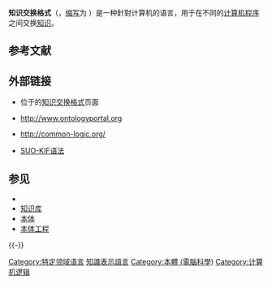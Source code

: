 '''知识交换格式'''（{{lang|en|'''Knowledge Interchange Format'''}}，[[缩写|缩写]]为 '''{{lang|en|KIF}}'''）是一种針對计算机的语言，用于在不同的[[计算机程序|计算机程序]]之间交换[[知识|知识]]。
<!-- 
:''KIF'' is also the [[IATA_code|IATA code]] for [[Kingfisher_Lake_Airport|Kingfisher Lake Airport]].''
 has declarative [[semantics|semantics]] (i.e. the meaning of expressions in the representation can be understood without appeal to an interpreter for manipulating those expressions); it is logically comprehensive (i.e. it provides for the expression of arbitrary sentences in the [[First-order_logic|first-order predicate calculus]]); it provides for the representation of knowledge about the representation of knowledge; it provides for the representation of [[Non-monotonic_logic|nonmonotonic]] reasoning rules; and it provides for the definition of objects, functions, and relations.

It was originally created by [[Michael_Genesereth|Michael Genesereth]] and others participating in the [[DARPA_knowledge_Sharing_Effort|DARPA knowledge Sharing Effort]].  There have been a number of versions of KIF.  

Although the original KIF group intended to submit to a formal [[standardization|standards]] body, that did not occur.  A later version called [[Common_Logic|Common Logic]] has since been developed for submission to [[ISO|ISO]] and has been approved and published. A variant called  SUO-KIF is the language in which the [[Suggested_Upper_Merged_Ontology|Suggested Upper Merged Ontology]] is written.
 -->

== 参考文献 ==
{{Reflist}}

== 外部链接 ==
* {{en}}位于{{Link-en|斯坦福人工智能实验室|Stanford AI Lab}}的[https://web.archive.org/web/20070212094221/http://www.ksl.stanford.edu/knowledge-sharing/kif/ 知识交换格式]页面
* {{en}}http://www.ontologyportal.org {{Wayback|url=http://www.ontologyportal.org/ |date=20141026032202 }} 
* {{en}}http://common-logic.org/ {{Wayback|url=http://common-logic.org/ |date=20081224144228 }}
* {{en}}[https://web.archive.org/web/20080807161114/http://suo.ieee.org/SUO/KIF/suo-kif.html SUO-KIF语法]

== 参见 ==
{{Portal box|计算机科学|语言}}
* {{Link-en|知识查询与操作语言|Knowledge Query and Manipulation Language}}
* [[知识库|知识库]]
* [[本体_(信息科学)|本体]]
* [[本体工程|本体工程]]

{{-}}
{{语义网}}

{{DEFAULTSORT:KIF}}
[[Category:特定领域语言|Category:特定领域语言]]
[[Category:知識表示語言|]]
[[Category:本體_(電腦科學)|Category:本體 (電腦科學)]]
[[Category:计算机逻辑|Category:计算机逻辑]]

{{Compsci-stub}}